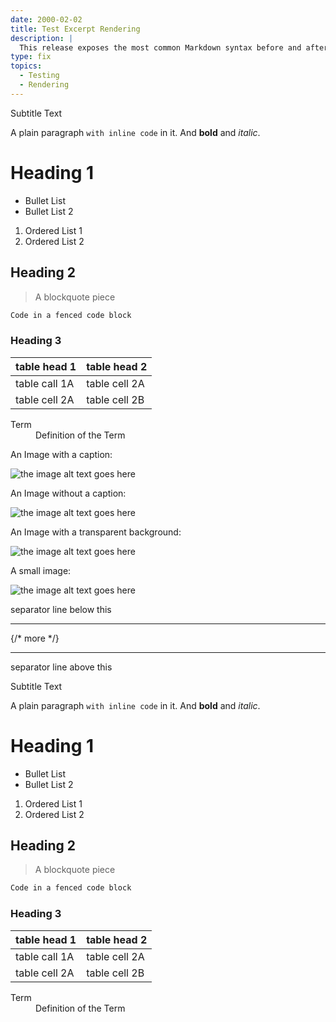 ```yaml
---
date: 2000-02-02
title: Test Excerpt Rendering
description: |
  This release exposes the most common Markdown syntax before and after the read more separator to test rendering
type: fix
topics:
  - Testing
  - Rendering
---
```


<Subtitle>Subtitle Text</Subtitle>

A plain paragraph `with inline code` in it. And **bold** and *italic*.

# Heading 1

 * Bullet List
 * Bullet List 2

 1. Ordered List 1
 2. Ordered List 2

## Heading 2

> A blockquote piece

```sh
Code in a fenced code block
```

### Heading 3

| table head 1 | table head 2 |
|---|---|
| table call 1A | table cell 2A |
| table cell 2A | table cell 2B |

<dl>
  <dt>Term</dt>
  <dd>Definition of the Term</dd>
</dl>

An Image with a caption:

![the image alt text goes here](/images/1200x300.jpg 'The image title goes here and should be rendered as the caption')

An Image without a caption:

![the image alt text goes here](/images/subfolder-in-images/1200x300.jpg)

An Image with a transparent background:

![the image alt text goes here](/images/transparent-bkg.png)

A small image:

![the image alt text goes here](/images/200.jpg)

separator line below this

----

{/* more */}

----

separator line above this

<Subtitle>Subtitle Text</Subtitle>

A plain paragraph `with inline code` in it. And **bold** and *italic*.

# Heading 1

 * Bullet List
 * Bullet List 2

 1. Ordered List 1
 2. Ordered List 2

## Heading 2

> A blockquote piece

```sh
Code in a fenced code block
```
### Heading 3

| table head 1 | table head 2 |
|---|---|
| table call 1A | table cell 2A |
| table cell 2A | table cell 2B |

<dl>
  <dt>Term</dt>
  <dd>Definition of the Term</dd>
</dl>
